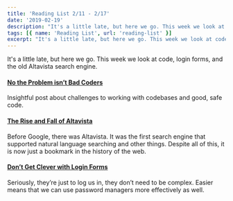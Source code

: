 ```yaml
---
title: 'Reading List 2/11 - 2/17'
date: '2019-02-19'
description: "It's a little late, but here we go. This week we look at code, login forms, and the old Altavista search engine."
tags: [{ name: 'Reading List', url: 'reading-list' }]
excerpt: "It's a little late, but here we go. This week we look at code, login forms, and the old Altavista search engine."
---
```


It's a little late, but here we go. This week we look at code, login forms, and the old Altavista search engine.

#### [No the Problem isn’t Bad Coders](https://medium.com/@sgrif/no-the-problem-isnt-bad-coders-ed4347810270)

Insightful post about challenges to working with codebases and good, safe code.

#### [The Rise and Fall of Altavista](https://digital.com/about/altavista/)

Before Google, there was Altavista. It was the first search engine that supported natural language searching and other things. Despite all of this, it is now just a bookmark in the history of the web.

#### [Don’t Get Clever with Login Forms](http://bradfrost.com/blog/post/dont-get-clever-with-login-forms/)

Seriously, they’re just to log us in, they don’t need to be complex. Easier means that we can use password managers more effectively as well.
